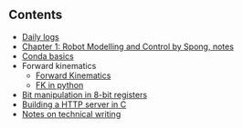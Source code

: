 ## Contents
- [Daily logs](logs/daily-logs.qmd)
- [Chapter 1: Robot Modelling and Control by Spong, notes](entries/chapter_1_spong_notes.qmd)
- [Conda basics](entries/conda_basics.qmd)
- Forward kinematics
    - [Forward Kinematics](entries/forward_kinematics.qmd)
    - [FK in python](entries/fk_in_python.qmd)
- [Bit manipulation in 8-bit registers](entries/bit_manipulation_in_8_bit_registers.qmd)
- [Building a HTTP server in C](entries/http_server.qmd)
- [Notes on technical writing](entries/technical_writing_notes.qmd)